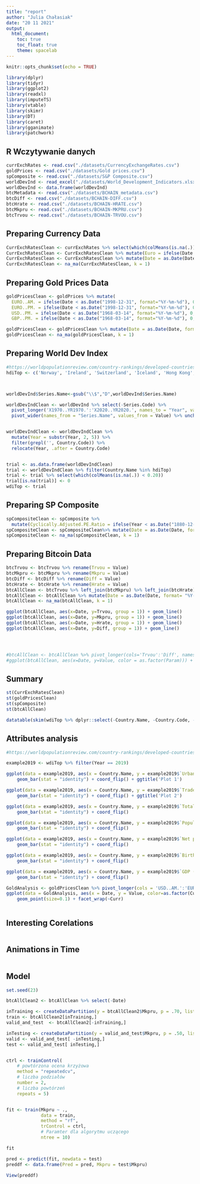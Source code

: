 ```yaml
---
title: "report"
author: "Julia Chałasiak"
date: "20 11 2021"
output:
  html_document:
    toc: true
    toc_float: true
    theme: spacelab
---
```


```r
knitr::opts_chunk$set(echo = TRUE)
```

```r
library(dplyr)
library(tidyr)
library(ggplot2)
library(readxl)
library(imputeTS)
library(vtable)
library(skimr)
library(DT)
library(caret)
library(gganimate)
library(patchwork)
```


## R Wczytywanie danych


```r
currExchRates <- read.csv("./datasets/CurrencyExchangeRates.csv")
goldPrices <- read.csv("./datasets/Gold prices.csv")
spComposite <- read.csv("./datasets/S&P Composite.csv")
worldDevInd <- read_excel("./datasets/World_Development_Indicators.xlsx", trim_ws=TRUE, na = "..")
worldDevInd <- data.frame(worldDevInd)
btcMetadata <- read.csv("./datasets/BCHAIN_metadata.csv")
btcDiff <- read.csv("./datasets/BCHAIN-DIFF.csv")
btcHrate <- read.csv("./datasets/BCHAIN-HRATE.csv")
btcMkpru <- read.csv("./datasets/BCHAIN-MKPRU.csv")
btcTrvou <- read.csv("./datasets/BCHAIN-TRVOU.csv")
```

## Preparing Currency Data

```r
CurrExchRatesClean <- currExchRates %>% select(which(colMeans(is.na(.)) < 0.2))
CurrExchRatesClean <- CurrExchRatesClean %>% mutate(Euro = ifelse(Date < as.Date("1998-10-30", format="%Y-%m-%d"), 0, Euro))
CurrExchRatesClean <- CurrExchRatesClean %>% mutate(Date = as.Date(Date, format= "%Y-%m-%d"))
CurrExchRatesClean <- na_ma(CurrExchRatesClean, k = 1)
```

## Preparing Gold Prices Data

```r
goldPricesClean <- goldPrices %>% mutate(
  EURO..AM. = ifelse(Date < as.Date("1998-12-31", format="%Y-%m-%d"), 0, EURO..AM.),
  EURO..PM. = ifelse(Date < as.Date("1998-12-31", format="%Y-%m-%d"), 0, EURO..PM.),
  USD..PM. = ifelse(Date < as.Date("1968-03-14", format="%Y-%m-%d"), 0, USD..PM.),
  GBP..PM. = ifelse(Date < as.Date("1968-03-14", format="%Y-%m-%d"), 0, GBP..PM.))

goldPricesClean <- goldPricesClean %>% mutate(Date = as.Date(Date, format= "%Y-%m-%d"))
goldPricesClean <- na_ma(goldPricesClean, k = 1)
```

## Preparing World Dev Index

```r
#https://worldpopulationreview.com/country-rankings/developed-countries
hdiTop <- c('Norway', 'Ireland', 'Switzerland', 'Iceland', 'Hong Kong', 'Germany', 'Sweden', 'Netherlands', 'Australia', 'Denmark', 'Finland', 'Singapore', 'United Kingdom', 'New Zealand', 'Belgium', 'Canada', 'United States', 'Austria', 'Israel', 'Japan', 'Slovenia', 'Luxembourg', 'Korea, Rep.', 'Spain', 'France')



worldDevInd$Series.Name<-gsub("\\$","D",worldDevInd$Series.Name)

worldDevIndClean <- worldDevInd %>% select(-Series.Code) %>% 
  pivot_longer('X1970..YR1970.':'X2020..YR2020.', names_to = "Year", values_to = "Value", values_drop_na = FALSE) %>%
  pivot_wider(names_from = "Series.Name", values_from = Value) %>% unchop(everything())


worldDevIndClean <- worldDevIndClean %>% 
  mutate(Year = substr(Year, 2, 5)) %>% 
  filter(grepl('', Country.Code)) %>%
  relocate(Year, .after = Country.Code)


trial <- as.data.frame(worldDevIndClean)
trial <- worldDevIndClean %>% filter(Country.Name %in% hdiTop)
trial <- trial %>% select(which(colMeans(is.na(.)) < 0.20))
trial[is.na(trial)] <- 0
wdiTop <- trial
```


## Preparing SP Composite
```r
spCompositeClean <- spComposite %>% 
  mutate(Cyclically.Adjusted.PE.Ratio = ifelse(Year < as.Date("1880-12-31", format="%Y-%m-%d"), 0, Cyclically.Adjusted.PE.Ratio)) %>% rename(Date = Year)
spCompositeClean <- spCompositeClean%>% mutate(Date = as.Date(Date, format= "%Y-%m-%d"))
spCompositeClean <- na_ma(spCompositeClean, k = 1)


```

## Preparing Bitcoin Data
```r
btcTrvou <- btcTrvou %>% rename(Trvou = Value)
btcMkpru <- btcMkpru %>% rename(Mkpru = Value)
btcDiff <- btcDiff %>% rename(Diff = Value)
btcHrate <- btcHrate %>% rename(Hrate = Value)
btcAllClean <- btcTrvou %>% left_join(btcMkpru) %>% left_join(btcHrate) %>% left_join(btcDiff)
btcAllClean <- btcAllClean %>% mutate(Date = as.Date(Date, format= "%Y-%m-%d"))
btcAllClean <- na_ma(btcAllClean, k = 1)

```

```r
ggplot(btcAllClean, aes(x=Date, y=Trvou, group = 1)) + geom_line()
ggplot(btcAllClean, aes(x=Date, y=Mkpru, group = 1)) + geom_line() 
ggplot(btcAllClean, aes(x=Date, y=Hrate, group = 1)) + geom_line()
ggplot(btcAllClean, aes(x=Date, y=Diff, group = 1)) + geom_line()




#btcAllClean <- btcAllClean %>% pivot_longer(cols='Trvou':'Diff', names_to = 'Param', values_to = 'Value')
#ggplot(btcAllClean, aes(x=Date, y=Value, color = as.factor(Param))) + geom_line() + facet_grid(~Param)
```



## Summary
```r
st(CurrExchRatesClean)
st(goldPricesClean)
st(spComposite)
st(btcAllClean)

datatable(skim(wdiTop %>% dplyr::select(-Country.Name, -Country.Code, -Year)) %>% dplyr::select(skim_variable, numeric.mean, numeric.sd, numeric.p0, numeric.p25, numeric.p75, numeric.p100))
```

## Attributes analysis
```r

#https://worldpopulationreview.com/country-rankings/developed-countries

example2019 <- wdiTop %>% filter(Year == 2019)

ggplot(data = example2019, aes(x = Country.Name, y = example2019$`Urban population growth (annual %)`, fill=as.factor(Country.Name))) +
    geom_bar(stat = "identity") + coord_flip() + ggtitle('Plot 1')

ggplot(data = example2019, aes(x = Country.Name, y = example2019$`Trade (% of GDP)`, fill=as.factor(Country.Name))) +
    geom_bar(stat = "identity") + coord_flip() + ggtitle('Plot 2')

ggplot(data = example2019, aes(x = Country.Name, y = example2019$`Total natural resources rents (% of GDP)`, fill=as.factor(Country.Name))) +
    geom_bar(stat = "identity") + coord_flip()

ggplot(data = example2019, aes(x = Country.Name, y = example2019$`Population, total`, fill=as.factor(Country.Name))) +
    geom_bar(stat = "identity") + coord_flip()

ggplot(data = example2019, aes(x = Country.Name, y = example2019$`Net primary income (Net income from abroad) (current USD)`, fill=as.factor(Country.Name))) +
    geom_bar(stat = "identity") + coord_flip()

ggplot(data = example2019, aes(x = Country.Name, y = example2019$`Birth rate, crude (per 1,000 people)`, fill=as.factor(Country.Name))) +
    geom_bar(stat = "identity") + coord_flip()

ggplot(data = example2019, aes(x = Country.Name, y = example2019$`GDP (current USD)`, fill=as.factor(Country.Name))) +
    geom_bar(stat = "identity") + coord_flip()

```

```r

GoldAnalysis <- goldPricesClean %>% pivot_longer(cols = 'USD..AM.':'EURO..PM.', names_to = 'Curr', values_to = 'Value')
ggplot(data = GoldAnalysis, aes(x = Date, y = Value, color=as.factor(Curr))) +
    geom_point(size=0.1) + facet_wrap(~Curr)

```
```r



```



## Interesting Corelations
```r

```




## Animations in Time
```r

```



## Model
```r

set.seed(23)

btcAllClean2 <- btcAllClean %>% select(-Date)

inTraining <- createDataPartition(y = btcAllClean2$Mkpru, p = .70, list = FALSE)
train <- btcAllClean2[inTraining,]
valid_and_test  <- btcAllClean2[-inTraining,]

inTesting <- createDataPartition(y = valid_and_test$Mkpru, p = .50, list = FALSE)
valid <- valid_and_test[ -inTesting,]
test <- valid_and_test[ inTesting,]


ctrl <- trainControl(
    # powtórzona ocena krzyżowa
    method = "repeatedcv",
    # liczba podziałów
    number = 2,
    # liczba powtórzeń
    repeats = 5)


fit <- train(Mkpru ~ .,
             data = train,
             method = "rf",
             trControl = ctrl,
             # Paramter dla algorytmu uczącego
             ntree = 10)

fit

pred <- predict(fit, newdata = test)
preddf <- data.frame(Pred = pred, Mkpru = test$Mkpru)

View(preddf)
```







